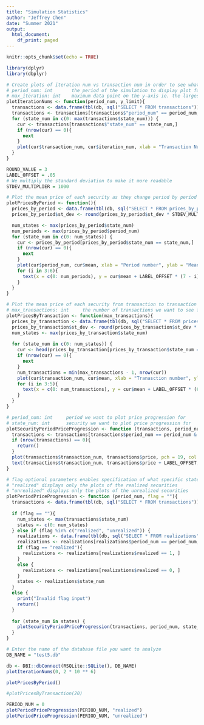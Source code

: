 ```yaml
---
title: "Simulation Statistics"
author: "Jeffrey Chen"
date: "Summer 2021"
output:
  html_document:
    df_print: paged
---
```


```r
knitr::opts_chunk$set(echo = TRUE)
```

```r
library(dplyr)
library(dbplyr)

# Create plots of iteration num vs transaction num in order to see what parameter is appropriate for numnber of iterations in a period
# period_num: int       the period of the simulation to display plot for
# max_iteration: int    maximum data point on the y-axis ie. the largest iteration number
plotIterationNums <- function(period_num, y_limit){
  transactions <- data.frame(tbl(db, sql("SELECT * FROM transactions")))
  transactions <- transactions[transactions$"period_num" == period_num,]
  for (state_num in c(0: max(transactions$state_num))) {
    cur <- transactions[transactions$"state_num" == state_num,]
    if (nrow(cur) == 0){
      next
    }
    plot(cur$transaction_num, cur$iteration_num, xlab = "Transaction Num", ylab = "Iteration Num", main = paste("Security", state_num), pch = 19, col = "blue", ylim = c(0,y_limit))
  }
}

ROUND_VALUE = 3
LABEL_OFFSET = .05
# We multiply the standard deviation to make it more readable
STDEV_MULTIPLIER = 1000

# Plot the mean price of each security as they change period by period
plotPricesByPeriod <- function(){
  prices_by_period <- data.frame(tbl(db, sql("SELECT * FROM prices_by_period")))
  prices_by_period$st_dev <- round(prices_by_period$st_dev * STDEV_MULTIPLIER)

  num_states <- max(prices_by_period$state_num)
  num_periods <- max(prices_by_period$period_num)
  for (state_num in c(0: num_states)) {
    cur <- prices_by_period[prices_by_period$state_num == state_num,]
    if (nrow(cur) == 0){
      next
    }
    plot(cur$period_num, cur$mean, xlab = "Period number", ylab = "Mean price", main = paste("Security", state_num, "mean price by period"), col = "red", pch = 19, ylim = 0:1, type="o")
    for (i in 3:6){
      text(x = c(0: num_periods), y = cur$mean + LABEL_OFFSET * (7 - i), labels = round(cur[,i], ROUND_VALUE))
    }
  }
}

# Plot the mean price of each security from transaction to transaction across all periods
# max_transactions: int     the number of transactions we want to see from each security provided they exist
plotPricesByTransaction <- function(max_transactions){
  prices_by_transaction <- data.frame(tbl(db, sql("SELECT * FROM prices_by_transaction")))
  prices_by_transaction$st_dev <- round(prices_by_transaction$st_dev * STDEV_MULTIPLIER)
  num_states <- max(prices_by_transaction$state_num)
  
  for (state_num in c(0: num_states)) {
    cur <- head(prices_by_transaction[prices_by_transaction$state_num == state_num,], max_transactions)
    if (nrow(cur) == 0){
      next
    }
    num_transactions = min(max_transactions - 1, nrow(cur))
    plot(cur$transaction_num, cur$mean, xlab = "Tranasction number", ylab = "Mean price", main = paste("Security", state_num, "mean price by transaction"), col = "green", pch = 19, ylim = c(0,1), type="o")
    for (i in 3:5){
      text(x = c(0: num_transactions), y = cur$mean + LABEL_OFFSET * (6 - i), labels = round(cur[,i], ROUND_VALUE))
    }
  } 
}

# period_num: int     period we want to plot price progression for
# state_num: int      security we want to plot price progression for
plotSecurityPeriodPriceProgression <- function (transactions, period_num, state_num){
  transactions <- transactions[transactions$period_num == period_num & transactions$state_num == state_num, ]
  if (nrow(transactions) == 0){
    return()
  }
  plot(transactions$transaction_num, transactions$price, pch = 19, col = "purple", type = "o", ylim = c(0,1), xlab = "Transaction Number", ylab = "Price", main = paste("Period", period_num, "Security", state_num, "price by transaction"))
  text(transactions$transaction_num, transactions$price + LABEL_OFFSET, labels = round(transactions$price, ROUND_VALUE))
}

# flag optional parameters enables specification of what specific states to view
# "realized" displays only the plots of the realized securities
# "unrealized" displays only the plots of the unrealized securities
plotPeriodPriceProgression <- function (period_num, flag = ""){
  transactions <- data.frame(tbl(db, sql("SELECT * FROM transactions")))
  
  if (flag == ""){
    num_states <- max(transactions$state_num)
    states <- c(0: num_states)
  } else if (flag %in% c("realized", "unrealized")) {
    realizations <- data.frame(tbl(db, sql("SELECT * FROM realizations")))
    realizations <- realizations[realizations$period_num == period_num, ]
    if (flag == "realized"){
      realizations <- realizations[realizations$realized == 1, ]
    }
    else {
      realizations <- realizations[realizations$realized == 0, ]
    }
    states <- realizations$state_num
  }
  else {
    print("Invalid flag input")
    return()
  }
  
  for (state_num in states) {
    plotSecurityPeriodPriceProgression(transactions, period_num, state_num)
  }
}
```


```r
# Enter the name of the database file you want to analyze
DB_NAME = "test5.db"
```


```r
db <- DBI::dbConnect(RSQLite::SQLite(), DB_NAME)
plotIterationNums(0, 2 * 10 ** 6)
```


```r
plotPricesByPeriod()
```


```r
#plotPricesByTransaction(20)
```

```r
PERIOD_NUM = 0
plotPeriodPriceProgression(PERIOD_NUM, "realized")
plotPeriodPriceProgression(PERIOD_NUM, "unrealized")
```

